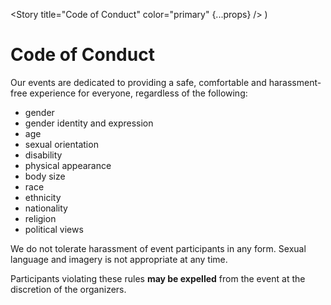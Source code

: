 
  <Story title="Code of Conduct" color="primary" {...props} />
)

# Code of Conduct

Our events are dedicated to providing a safe, comfortable and harassment-free experience for everyone, regardless of the following:

- gender
- gender identity and expression
- age
- sexual orientation
- disability
- physical appearance
- body size
- race
- ethnicity
- nationality
- religion
- political views

We do not tolerate harassment of event participants in any form. Sexual language and imagery is not appropriate at any time.

Participants violating these rules **may be expelled** from the event at the discretion of the organizers.
